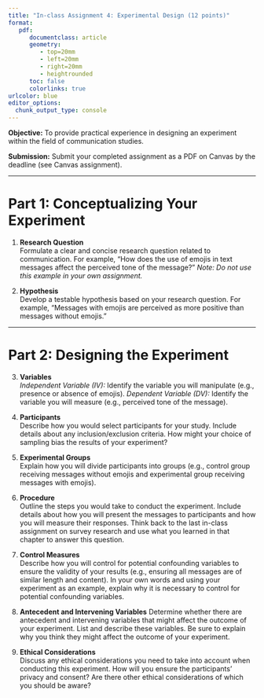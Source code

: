 ```yaml
---
title: "In-class Assignment 4: Experimental Design (12 points)"
format:
   pdf:
      documentclass: article
      geometry:
         - top=20mm
         - left=20mm
         - right=20mm
         - heightrounded
      toc: false
      colorlinks: true
urlcolor: blue
editor_options: 
  chunk_output_type: console
---
```


\vspace{-1cm}

**Objective:** To provide practical experience in designing an experiment within the field of communication studies.

**Submission:** Submit your completed assignment as a PDF on Canvas by the deadline (see Canvas assignment).

---

# Part 1: Conceptualizing Your Experiment

1. **Research Question**  
Formulate a clear and concise research question related to communication. For example, "How does the use of emojis in text messages affect the perceived tone of the message?" *Note: Do not use this example in your own assignment.*

2. **Hypothesis**  
   Develop a testable hypothesis based on your research question. For example, "Messages with emojis are perceived as more positive than messages without emojis."

---

# Part 2: Designing the Experiment

3. **Variables**  
   *Independent Variable (IV):* Identify the variable you will manipulate (e.g., presence or absence of emojis).
   *Dependent Variable (DV):* Identify the variable you will measure (e.g., perceived tone of the message).

4. **Participants**  
   Describe how you would select participants for your study. Include details about any inclusion/exclusion criteria. How might your choice of sampling bias the results of your experiment?

5. **Experimental Groups**  
   Explain how you will divide participants into groups (e.g., control group receiving messages without emojis and experimental group receiving messages with emojis).

6. **Procedure**  
   Outline the steps you would take to conduct the experiment. Include details about how you will present the messages to participants and how you will measure their responses. Think back to the last in-class assignment on survey research and use what you learned in that chapter to answer this question.

7. **Control Measures**  
   Describe how you will control for potential confounding variables to ensure the validity of your results (e.g., ensuring all messages are of similar length and content). In your own words and using your experiment as an example, explain why it is necessary to control for potential confounding variables.
   
8. **Antecedent and Intervening Variables**
   Determine whether there are antecedent and intervening variables that might affect the outcome of your experiment. List and describe these variables. Be sure to explain why you think they might affect the outcome of your experiment.

9. **Ethical Considerations**  
   Discuss any ethical considerations you need to take into account when conducting this experiment. How will you ensure the participants' privacy and consent? Are there other ethical considerations of which you should be aware?
